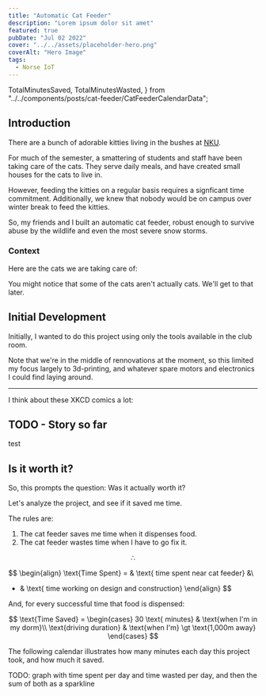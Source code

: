 ```yaml
---
title: "Automatic Cat Feeder"
description: "Lorem ipsum dolor sit amet"
featured: true
pubDate: "Jul 02 2022"
cover: "../../assets/placeholder-hero.png"
coverAlt: "Hero Image"
tags:
  - Norse IoT
---
```


  TotalMinutesSaved,
  TotalMinutesWasted,
} from "../../components/posts/cat-feeder/CatFeederCalendarData";

## Introduction

There are a bunch of adorable kitties living in the bushes at [NKU](https://www.nku.edu/).

For much of the semester, a smattering of students and staff have been taking care of the cats.
They serve daily meals, and have created small houses for the cats to live in.

However, feeding the kitties on a regular basis requires a signficant time commitment.
Additionally, we knew that nobody would be on campus over winter break to feed the kitties.

So, my friends and I built an automatic cat feeder, robust enough to survive abuse by the
wildlife and even the most severe snow storms.

### Context

Here are the cats we are taking care of:

<CatPictures />

You might notice that some of the cats aren't actually cats. We'll get to that later.

## Initial Development

Initially, I wanted to do this project using only the tools available in the club room.

Note that we're in the middle of rennovations at the moment,
so this limited my focus largely to 3d-printing, and whatever spare motors and electronics I could find laying around.

---

I think about these XKCD comics a lot:

<div style={{ display: "flex" }}>
  <div style={{ flex: 1 }}>
    <ZoomImage
      imageProps={{
        height: "300",
        width: "300",
        alt: "Don't forget the time you spend finding the chart to look up what you save. And the time spent reading this reminder about the time spent. And the time trying to figure out if either of those actually make sense. Remember, every second counts toward your life total, including these right now.",
        src: "https://imgs.xkcd.com/comics/is_it_worth_the_time.png",
      }}
      attribution="XKCD 1205"
      attributionLink="https://xkcd.com/1205/"
    />
  </div>
  <div style={{ flex: 1 }}>
    <ZoomImage
      imageProps={{
        height: "300",
        width: "300",
        alt: "'Automating' comes from the roots 'auto-' meaning 'self-', and 'mating', meaning 'screwing'",
        src: "https://imgs.xkcd.com/comics/automation.png",
      }}
      attribution="XKCD 1319"
      attributionLink="https://xkcd.com/1319/"
    />
  </div>
</div>

## TODO - Story so far

<QuoteBlock>test</QuoteBlock>

## Is it worth it?

So, this prompts the question: Was it actually worth it?

Let's analyze the project, and see if it saved me time.

The rules are:

1. The cat feeder saves me time when it dispenses food.
1. The cat feeder wastes time when I have to go fix it.

$$
\therefore
$$

$$
\begin{align}
\text{Time Spent} = & \text{ time spent near cat feeder} &\\
+ & \text{ time working on design and construction}
\end{align}
$$

And, for every successful time that food is dispensed:

$$
\text{Time Saved} = \begin{cases}
    30 \text{ minutes} & \text{when I'm in my dorm}\\
    \text{driving duration}                     & \text{when I'm} \gt \text{1,000m away}
\end{cases}
$$

The following calendar illustrates how many minutes each day this project <span class="text-red-400">took</span>, and how much it <span class="text-green-400">saved</span>.

<CatFeederCalendar client:load />

TODO: graph with time spent per day and time wasted per day, and then the sum of both as a sparkline

<TotalMinutesWasted />

<TotalMinutesSaved />
